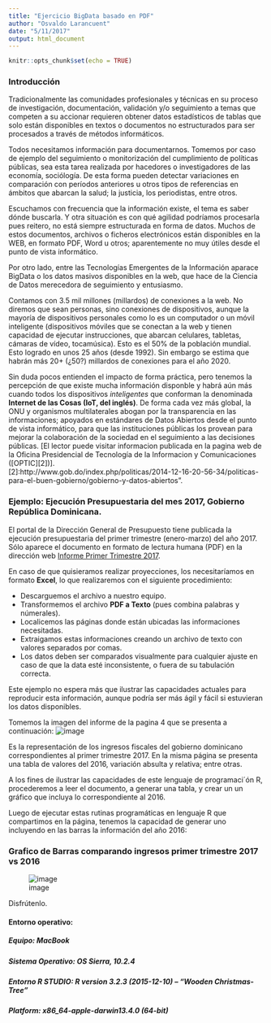 ```yaml
---
title: "Ejercicio BigData basado en PDF"
author: "Osvaldo Larancuent"
date: "5/11/2017"
output: html_document
---
```


```r
knitr::opts_chunk$set(echo = TRUE)
```

###  Introducción 

Tradicionalmente las comunidades profesionales y técnicas en su proceso de investigación, documentación, validación y/o seguimiento a temas que competen a su accionar requieren obtener datos estadísticos de tablas que solo están disponibles en textos o documentos no estructurados para ser procesados a través de métodos informáticos.  

Todos necesitamos información para documentarnos.  Tomemos por caso de ejemplo del seguimiento o monitorización del cumplimiento de políticas públicas, sea esta tarea realizada por hacedores o investigadores de las economía, sociólogía.  De esta forma pueden detectar variaciones en comparación con períodos anteriores u otros tipos de referencias en ámbitos que abarcan la salud; la justicia, los periodistas, entre otros.  

Escuchamos con frecuencia que la información existe, el tema es saber dónde buscarla.  Y otra situación es con qué agilidad podríamos procesarla pues reitero, no está siempre estructurada en forma de datos.  Muchos de estos documentos, archivos o ficheros electrónicos están disponibles en la WEB, en formato PDF, Word u otros; aparentemente no muy útiles desde el punto de vista informático.  

Por otro lado, entre las Tecnologías Emergentes de la Información aparace BigData o los datos masivos disponibles en la web, que hace de la Ciencia de Datos merecedora de seguimiento y entusiasmo.  

Contamos con 3.5 mil millones (millardos) de conexiones a la web.  No diremos que sean personas, sino conexiones de dispositivos, aunque la mayoría de dispositivos personales como lo es un computador o un móvil inteligente (dispositivos móviles que se conectan a la web y tienen capacidad de ejecutar instrucciones, que abarcan celulares, tabletas, cámaras de vídeo, tocamúsica).  Esto es el 50% de la población mundial.  Esto logrado en unos 25 años (desde 1992).  Sin embargo se estima que habrán más 20+ (¿50?) millardos de conexiones para el año 2020.

Sin duda pocos entienden el impacto de forma práctica, pero tenemos la percepción de que existe mucha información disponble y habrá aún más cuando todos los dispositivos *inteligentes* que conforman la denominada **Internet de las Cosas (IoT, del inglés)**.  De forma cada vez más global, la ONU y organismos multilaterales abogan por la transparencia en las informaciones; apoyados en estándares de Datos Abiertos desde el punto de vista informático, para que las instituciones públicas los provean para mejorar la colaboración de la sociedad en el seguimiento a las decisiones públicas. [El lector puede visitar informacion publicada en la pagina web de la Oficina Presidencial de Tecnología de la Informacion y Comunicaciones ([OPTIC][2])].  
[2]:http://www.gob.do/index.php/politicas/2014-12-16-20-56-34/politicas-para-el-buen-gobierno/gobierno-y-datos-abiertos".


### Ejemplo: Ejecución Presupuestaria del mes 2017, Gobierno República Dominicana.
El portal de la Dirección General de Presupuesto tiene publicada la ejecución presupuestaria del primer trimestre (enero-marzo) del año 2017.   Sólo aparece el documento en formato de lectura humana (PDF) en la dirección web [Informe Primer Trimestre 2017][3].

   [3]: http://www.digepres.gob.do/wp-content/uploads/2017/04/Informe-primer-trimestre.pdf

En caso de que quisieramos realizar proyecciones, los necesitaríamos en formato **Excel**, lo que realizaremos con el siguiente procedimiento:

* Descarguemos el archivo a nuestro equipo.
* Transformemos el archivo **PDF a Texto** (pues combina palabras y númerales).
* Localicemos las páginas donde están ubicadas las informaciones necesitadas.
* Extraigamos estas informaciones creando un archivo de texto con valores separados por comas.
* Los datos deben ser comparados visualmente para cualquier ajuste en caso de que la data esté inconsistente, o fuera de su tabulación correcta.

Este ejemplo no espera más que ilustrar las capacidades actuales para reproducir esta información, aunque podría ser más ágil y fácil si estuvieran los datos disponibles.

Tomemos la imagen del informe de la pagina 4 que se presenta a continuación:
![image](Itrim.png)

Es la representación de los ingresos fiscales del gobierno dominicano correspondientes al primer trimestre 2017.  En la misma página se presenta una tabla de valores del 2016, variación absulta y relativa; entre otras.  

A los fines de ilustrar las capacidades de este lenguaje de programaci´ón R, procederemos a leer el documento, a generar una tabla, y crear un un gráfico que incluya lo correspondiente al 2016.

Luego de ejecutar estas rutinas programáticas en lenguaje R que compartimos en la página, tenemos la capacidad de generar uno incluyendo en las barras la información del año 2016:

### Grafico de Barras comparando ingresos primer trimestre 2017 vs 2016

![image](nuevoItrim2017.png)

Disfrútenlo.

#### Entorno operativo: 
##### Equipo: MacBook 
##### Sistema Operativo: OS Sierra, 10.2.4 
##### Entorno R STUDIO: R version 3.2.3 (2015-12-10) -- "Wooden Christmas-Tree" 
##### Platform: x86_64-apple-darwin13.4.0 (64-bit)
